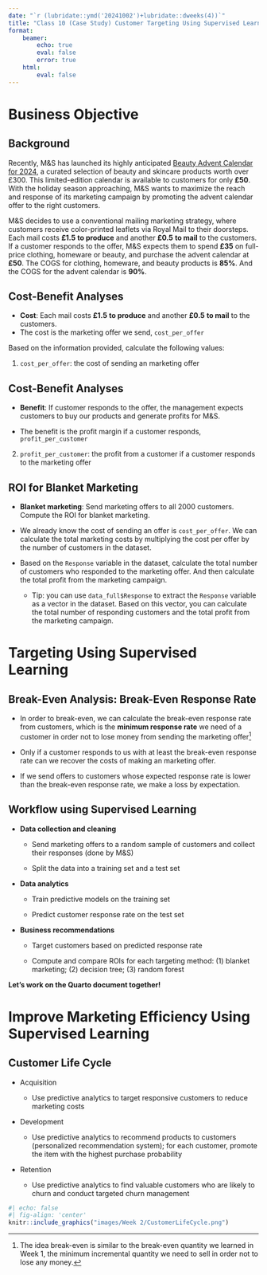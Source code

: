 ```yaml
---
date: "`r (lubridate::ymd('20241002')+lubridate::dweeks(4))`"
title: "Class 10 (Case Study) Customer Targeting Using Supervised Learning for M&S"
format: 
    beamer: 
        echo: true
        eval: false
        error: true
    html: 
        eval: false
---
```


# Business Objective

## Background

Recently, M&S has launched its highly anticipated [Beauty Advent Calendar for 2024](https://www.marksandspencer.com/c/beauty-box), a curated selection of beauty and skincare products worth over £300. This limited-edition calendar is available to customers for only **£50**. With the holiday season approaching, M&S wants to maximize the reach and response of its marketing campaign by promoting the advent calendar offer to the right customers.

M&S decides to use a conventional mailing marketing strategy, where customers receive color-printed leaflets via Royal Mail to their doorsteps. Each mail costs **£1.5** **to produce** and another **£0.5** **to mail** to the customers. If a customer responds to the offer, M&S expects them to spend **£35** on full-price clothing, homeware or beauty, and purchase the advent calendar at **£50**. The COGS for clothing, homeware, and beauty products is **85%**. And the COGS for the advent calendar is **90%**. 


## Cost-Benefit Analyses

-   **Cost**: Each mail costs **£1.5** **to produce** and another **£0.5** **to mail** to the customers.
-   The cost is the marketing offer we send, `cost_per_offer`

Based on the information provided, calculate the following values:

1. `cost_per_offer`: the cost of sending an marketing offer

::: {.content-visible when-format="beamer"}
## Cost-Benefit Analyses
:::

-   **Benefit**: If customer responds to the offer, the management expects customers to buy our products and generate profits for M&S.

-   The benefit is the profit margin if a customer responds, `profit_per_customer`

2. `profit_per_customer`: the profit from a customer if a customer responds to the marketing offer

## ROI for Blanket Marketing

-   **Blanket marketing**: Send marketing offers to all 2000 customers. Compute the ROI for blanket marketing.

-   We already know the cost of sending an offer is `cost_per_offer`. We can calculate the total marketing costs by multiplying the cost per offer by the number of customers in the dataset.

-   Based on the `Response` variable in the dataset, calculate the total number of customers who responded to the marketing offer. And then calculate the total profit from the marketing campaign.
    
    - Tip: you can use `data_full$Response` to extract the `Response` variable as a vector in the dataset. Based on this vector, you can calculate the total number of responding customers and the total profit from the marketing campaign.


# Targeting Using Supervised Learning

## Break-Even Analysis: Break-Even Response Rate

-   In order to break-even, we can calculate the break-even response rate from customers, which is the **minimum response rate** we need of a customer in order not to lose money from sending the marketing offer[^1]

[^1]: The idea break-even is similar to the break-even quantity we learned in Week 1, the minimum incremental quantity we need to sell in order not to lose any money.

-   Only if a customer responds to us with at least the break-even response rate can we recover the costs of making an marketing offer.

-   If we send offers to customers whose expected response rate is lower than the break-even response rate, we make a loss by expectation.

## Workflow using Supervised Learning

-   **Data collection and cleaning**

    -  Send marketing offers to a random sample of customers and collect their responses (done by M&S)

    -   Split the data into a training set and a test set

-   **Data analytics**

    -   Train predictive models on the training set

    -   Predict customer response rate on the test set

-   **Business recommendations**

    -   Target customers based on predicted response rate

    -   Compute and compare ROIs for each targeting method: (1) blanket marketing; (2) decision tree; (3) random forest

**Let's work on the Quarto document together!**

# Improve Marketing Efficiency Using Supervised Learning

## Customer Life Cycle

-   Acquisition

    -   Use predictive analytics to target responsive customers to reduce marketing costs

-   Development

    -   Use predictive analytics to recommend products to customers (personalized recommendation system); for each customer, promote the item with the highest purchase probability

-   Retention

    -   Use predictive analytics to find valuable customers who are likely to churn and conduct targeted churn management

```r
#| echo: false
#| fig-align: 'center'
knitr::include_graphics("images/Week 2/CustomerLifeCycle.png")
```

